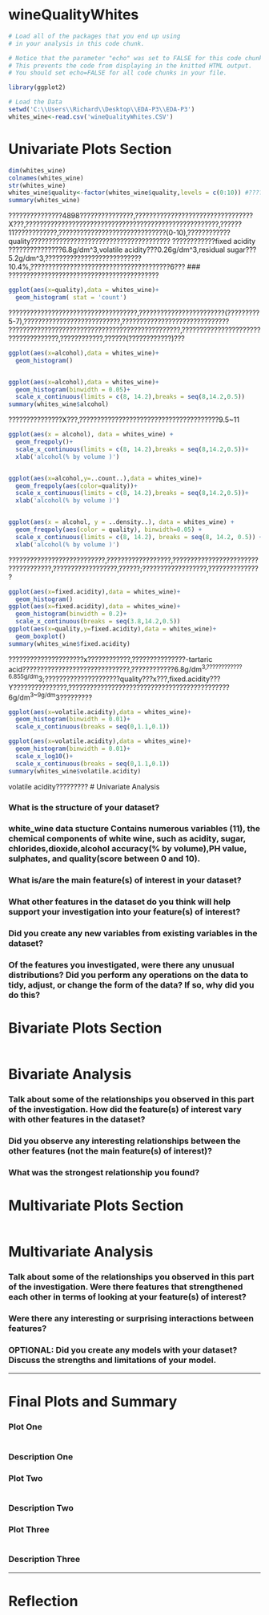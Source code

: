 wineQualityWhites
========================================================

```r
# Load all of the packages that you end up using
# in your analysis in this code chunk.

# Notice that the parameter "echo" was set to FALSE for this code chunk.
# This prevents the code from displaying in the knitted HTML output.
# You should set echo=FALSE for all code chunks in your file.

library(ggplot2)
```

```r
# Load the Data
setwd('C:\\Users\\Richard\\Desktop\\EDA-P3\\EDA-P3')
whites_wine<-read.csv('wineQualityWhites.CSV')
```

# Univariate Plots Section
```r
dim(whites_wine)
colnames(whites_wine)
str(whites_wine)
whites_wine$quality<-factor(whites_wine$quality,levels = c(0:10)) #??????quality???????????????
summary(whites_wine)
```
  ???????????????4898???????????????,?????????????????????????????????X???,??????????????????????????????????????????????????????,??????11????????????,??????????????????????????????(0-10),????????????quality???????????????????????????????????????
  ????????????fixed acidity ???????????????6.8g/dm^3,volatile acidity???0.26g/dm^3,residual sugar???5.2g/dm^3,???????????????????????????10.4%,???????????????????????????????????????6???
### ??????????????????????????????????????????
```r
ggplot(aes(x=quality),data = whites_wine)+
  geom_histogram( stat = 'count')
```
  ????????????????????????????????????,????????????????????????(?????????5-7),???????????????????????????,??????????????????????????????
  ????????????????????????????????????????????????,????????????????????????????????????,????????????,??????(????????????)???
```r
ggplot(aes(x=alcohol),data = whites_wine)+
  geom_histogram()


ggplot(aes(x=alcohol),data = whites_wine)+
  geom_histogram(binwidth = 0.05)+
  scale_x_continuous(limits = c(8, 14.2),breaks = seq(8,14.2,0.5))
summary(whites_wine$alcohol)
```
  ???????????????X???,???????????????????????????????????????9.5~11
```r
ggplot(aes(x = alcohol), data = whites_wine) + 
  geom_freqpoly()+
  scale_x_continuous(limits = c(8, 14.2),breaks = seq(8,14.2,0.5))+
  xlab('alcohol(% by volume )')


ggplot(aes(x=alcohol,y=..count..),data = whites_wine)+
  geom_freqpoly(aes(color=quality))+
  scale_x_continuous(limits = c(8, 14.2),breaks = seq(8,14.2,0.5))+
  xlab('alcohol(% by volume )')


ggplot(aes(x = alcohol, y = ..density..), data = whites_wine) + 
  geom_freqpoly(aes(color = quality), binwidth=0.05) + 
  scale_x_continuous(limits = c(8, 14.2), breaks = seq(8, 14.2, 0.5)) + 
  xlab('alcohol(% by volume )')

```
  ???????????????????????????,??????????????????,????????????????????????????????????,??????????????????,??????;??????????????????,???????????????
  

```r
ggplot(aes(x=fixed.acidity),data = whites_wine)+
  geom_histogram()
ggplot(aes(x=fixed.acidity),data = whites_wine)+
  geom_histogram(binwidth = 0.2)+
  scale_x_continuous(breaks = seq(3.8,14.2,0.5))
ggplot(aes(x=quality,y=fixed.acidity),data = whites_wine)+
  geom_boxplot()
summary(whites_wine$fixed.acidity)
```
  ?????????????????????x????????????,???????????????-tartaric acid??????????????????????????????,????????????6.8g/dm^3,????????????6.855g/dm^3;?????????????????????quality???x???,fixed.acidity???Y???????????????,?????????????????????????????????????????????6g/dm^3~9g/dm^3?????????
```r
ggplot(aes(x=volatile.acidity),data = whites_wine)+
  geom_histogram(binwidth = 0.01)+
  scale_x_continuous(breaks = seq(0,1.1,0.1))

ggplot(aes(x=volatile.acidity),data = whites_wine)+
  geom_histogram(binwidth = 0.01)+
  scale_x_log10()+
  scale_x_continuous(breaks = seq(0,1.1,0.1))
summary(whites_wine$volatile.acidity)
```
  volatile acidity?????????
# Univariate Analysis

### What is the structure of your dataset?
### white_wine data stucture Contains numerous variables (11), the chemical components of white wine, such as acidity, sugar, chlorides,dioxide,alcohol accuracy(% by volume),PH value, sulphates, and quality(score between 0 and 10).

### What is/are the main feature(s) of interest in your dataset?
###  
### What other features in the dataset do you think will help support your investigation into your feature(s) of interest?

### Did you create any new variables from existing variables in the dataset?

### Of the features you investigated, were there any unusual distributions? Did you perform any operations on the data to tidy, adjust, or change the form of the data? If so, why did you do this?



# Bivariate Plots Section
```r

```

# Bivariate Analysis

### Talk about some of the relationships you observed in this part of the investigation. How did the feature(s) of interest vary with other features in the dataset?

### Did you observe any interesting relationships between the other features (not the main feature(s) of interest)?

### What was the strongest relationship you found?




# Multivariate Plots Section

```r

```

# Multivariate Analysis

### Talk about some of the relationships you observed in this part of the investigation. Were there features that strengthened each other in terms of looking at your feature(s) of interest?

### Were there any interesting or surprising interactions between features?

### OPTIONAL: Did you create any models with your dataset? Discuss the strengths and limitations of your model.

------

# Final Plots and Summary

### Plot One
```r

```

### Description One


### Plot Two
```r

```

### Description Two


### Plot Three
```r

```

### Description Three

------

# Reflection

